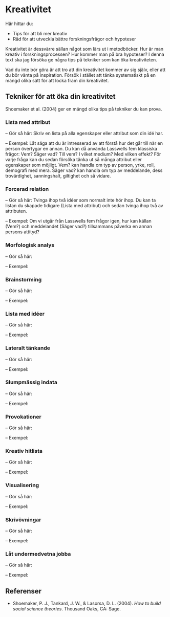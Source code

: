 # Kreativitet {#creativity}

Här hittar du:

- Tips för att bli mer kreativ
- Råd för att utveckla bättre forskningsfrågor och hypoteser

Kreativitet är dessvärre sällan något som lärs ut i metodböcker. Hur är man kreativ i forskningsprocessen? Hur kommer man på bra hypoteser? I denna text ska jag försöka ge några tips på tekniker som kan öka kreativiteten.

Vad du inte bör göra är att tro att din kreativitet kommer av sig själv, eller att du bör vänta på inspiration. Försök i stället att tänka systematiskt på en mängd olika sätt för att locka fram din kreativitet.

## Tekniker för att öka din kreativitet

Shoemaker et al. (2004) ger en mängd olika tips på tekniker du kan prova.

### Lista med attribut

– Gör så här: Skriv en lista på alla egenskaper eller attribut som din idé har.

– Exempel: Låt säga att du är intresserad av att förstå hur det går till när en person övertygar en annan. Du kan då använda Lasswells fem klassiska frågor: Vem? Säger vad? Till vem? I vilket medium? Med vilken effekt? För varje fråga kan du sedan försöka tänka ut så många attribut eller egenskaper som möjligt. Vem? kan handla om typ av person, yrke, roll, demografi med mera. Säger vad? kan handla om typ av meddelande, dess trovärdighet, sanningshalt, giltighet och så vidare. 

### Forcerad relation

– Gör så här: Tvinga ihop två idéer som normalt inte hör ihop. Du kan ta listan du skapade tidigare (Lista med attribut) och sedan tvinga ihop två av attributen.

– Exempel: Om vi utgår från Lasswells fem frågor igen, hur kan källan (Vem?) och meddelandet (Säger vad?) tillsammans påverka en annan persons attityd?

### Morfologisk analys

– Gör så här:

– Exempel:

### Brainstorming

– Gör så här:

– Exempel:

### Lista med idéer

– Gör så här:

– Exempel:

### Lateralt tänkande

– Gör så här:

– Exempel:

### Slumpmässig indata

– Gör så här:

– Exempel:

### Provokationer

– Gör så här:

– Exempel:

### Kreativ hitlista

– Gör så här:

– Exempel:

### Visualisering

– Gör så här:

– Exempel:

### Skrivövningar

– Gör så här:

– Exempel:

### Låt undermedvetna jobba

– Gör så här:

– Exempel:

## Referenser

- Shoemaker, P. J., Tankard, J. W., & Lasorsa, D. L. (2004). *How to build social science theories*. Thousand Oaks, CA: Sage.